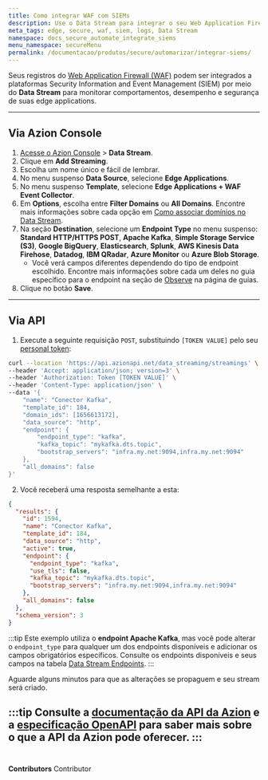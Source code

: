 ```yaml
---
title: Como integrar WAF com SIEMs
description: Use o Data Stream para integrar o seu Web Application Firewall (WAF) com plataformas de SIEM.
meta_tags: edge, secure, waf, siem, logs, Data Stream
namespace: docs_secure_automate_integrate_siems
menu_namespace: secureMenu
permalink: /documentacao/produtos/secure/automarizar/integrar-siems/
---
```



Seus registros do [Web Application Firewall (WAF)](/pt-br/documentacao/produtos/secure/edge-firewall/web-application-firewall/) podem ser integrados a plataformas Security Information and Event Management (SIEM) por meio do **Data Stream** para monitorar comportamentos, desempenho e segurança de suas edge applications.

<LinkButton outlined link="/pt-br/documentacao/produtos/observe/data-stream/" label="saiba mais sobre Data Stream" variant="secondary" />

---

## Via Azion Console

1. [Acesse o Azion Console](/pt-br/documentacao/produtos/guias/como-acessar-o-rtm/) > **Data Stream**.
2. Clique em **Add Streaming**.
3. Escolha um nome único e fácil de lembrar.
4. No menu suspenso **Data Source**, selecione **Edge Applications**.
5. No menu suspenso **Template**, selecione **Edge Applications + WAF Event Collector**.
6. Em **Options**, escolha entre **Filter Domains** ou **All Domains**. Encontre mais informações sobre cada opção em [Como associar domínios no Data Stream](/pt-br/documentacao/produtos/guias/data-stream-associar-dominios/).
7. Na seção **Destination**, selecione um **Endpoint Type** no menu suspenso: **Standard HTTP/HTTPS POST**, **Apache Kafka**, **Simple Storage Service (S3)**, **Google BigQuery**, **Elasticsearch**, **Splunk**, **AWS Kinesis Data Firehose**, **Datadog**, **IBM QRadar**, **Azure Monitor** ou **Azure Blob Storage**.
    - Você verá campos diferentes dependendo do tipo de endpoint escolhido. Encontre mais informações sobre cada um deles no guia específico para o endpoint na seção de [Observe](/pt-br/documentacao/produtos/guias/#observe) na página de guias.
8. Clique no botão **Save**.

---

## Via API

1. Execute a seguinte requisição `POST`, substituindo `[TOKEN VALUE]` pelo seu [personal token](/pt-br/documentacao/produtos/guias/personal-tokens/):

```bash
curl --location 'https://api.azionapi.net/data_streaming/streamings' \
--header 'Accept: application/json; version=3' \
--header 'Authorization: Token [TOKEN VALUE]' \
--header 'Content-Type: application/json' \
--data '{
    "name": "Conector Kafka",
    "template_id": 184,
    "domain_ids": [1656613172],
    "data_source": "http",
    "endpoint": {
        "endpoint_type": "kafka",
        "kafka_topic": "mykafka.dts.topic",
        "bootstrap_servers": "infra.my.net:9094,infra.my.net:9094"
    },
    "all_domains": false
}'
```

2. Você receberá uma resposta semelhante a esta:

```json
{
  "results": {
    "id": 1594,
    "name": "Conector Kafka",
    "template_id": 184,
    "data_source": "http",
    "active": true,
    "endpoint": {
      "endpoint_type": "kafka",
      "use_tls": false,
      "kafka_topic": "mykafka.dts.topic",
      "bootstrap_servers": "infra.my.net:9094,infra.my.net:9094"
    },
    "all_domains": false
  },
  "schema_version": 3
}
```

:::tip
Este exemplo utiliza o **endpoint Apache Kafka**, mas você pode alterar o `endpoint_type` para qualquer um dos endpoints disponíveis e adicionar os campos obrigatórios específicos. Consulte os endpoints disponíveis e seus campos na tabela [Data Stream Endpoints](https://api.azion.com/#b9aac0c7-173a-462b-87f6-a18d6558d3e5).
:::

Aguarde alguns minutos para que as alterações se propaguem e seu stream será criado.

:::tip
Consulte a [documentação da API da Azion](https://api.azion.com/) e a [especificação OpenAPI](https://github.com/aziontech/azionapi-openapi/) para saber mais sobre o que a API da Azion pode oferecer.
:::
<br /><br />
---

**Contributors** <ContributorList>Contributor</ContributorList>
